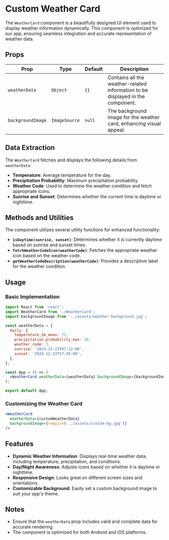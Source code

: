 # Custom Weather Card

The `WeatherCard` component is a beautifully designed UI element used to display weather information dynamically. This component is optimized for our app, ensuring seamless integration and accurate representation of weather data.

## Props

| Prop              | Type          | Default | Description                                                                    |
| ----------------- | ------------- | ------- | ------------------------------------------------------------------------------ |
| `weatherData`     | `Object`      | `{}`    | Contains all the weather-related information to be displayed in the component. |
| `backgroundImage` | `ImageSource` | `null`  | The background image for the weather card, enhancing visual appeal.            |

## Data Extraction

The `WeatherCard` fetches and displays the following details from `weatherData`:

- **Temperature**: Average temperature for the day.
- **Precipitation Probability**: Maximum precipitation probability.
- **Weather Code**: Used to determine the weather condition and fetch appropriate icons.
- **Sunrise and Sunset**: Determines whether the current time is daytime or nighttime.

## Methods and Utilities

The component utilizes several utility functions for enhanced functionality:

- **`isDaytime(sunrise, sunset)`**: Determines whether it is currently daytime based on sunrise and sunset times.
- **`fetchWeatherCodeIcon(weatherCode)`**: Fetches the appropriate weather icon based on the weather code.
- **`getWeatherCodeDescription(weatherCode)`**: Provides a descriptive label for the weather condition.

## Usage

### Basic Implementation

```jsx
import React from 'react';
import WeatherCard from './WeatherCard';
import backgroundImage from '../assets/weather-background.jpg';

const weatherData = {
  daily: {
    temperature_2m_mean: 72,
    precipitation_probability_max: 20,
    weather_code: 3,
    sunrise: '2024-12-23T07:12:00',
    sunset: '2024-12-23T17:45:00',
  },
};

const App = () => (
  <WeatherCard weatherData={weatherData} backgroundImage={backgroundImage} />
);

export default App;
```

### Customizing the Weather Card

```jsx
<WeatherCard
  weatherData={customWeatherData}
  backgroundImage={require('../assets/custom-bg.jpg')}
/>
```

## Features

- **Dynamic Weather Information**: Displays real-time weather data, including temperature, precipitation, and conditions.
- **Day/Night Awareness**: Adjusts icons based on whether it is daytime or nighttime.
- **Responsive Design**: Looks great on different screen sizes and orientations.
- **Customizable Background**: Easily set a custom background image to suit your app's theme.

## Notes

- Ensure that the `weatherData` prop includes valid and complete data for accurate rendering.
- The component is optimized for both Android and iOS platforms.
